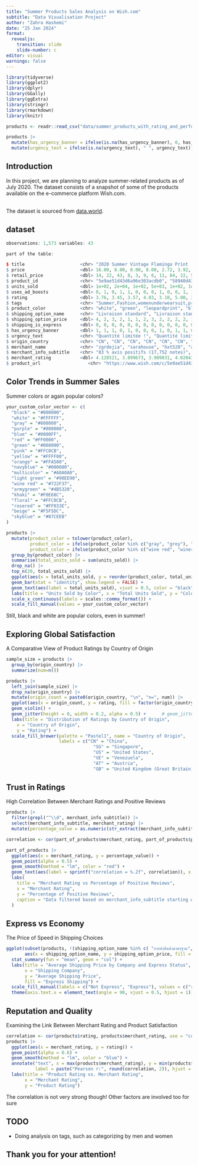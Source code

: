 ```yaml
---
title: "Summer Products Sales Analysis on Wish.com"
subtitle: "Data Visualisation Project"
author: "Zahra Hashemi"
date: "25 Jan 2024"
format: 
  revealjs:
    transition: slide
    slide-number: c
editor: visual
warnings: false
---
```


```r
library(tidyverse)
library(ggplot2)
library(dplyr)
library(GGally)
library(ggExtra)
library(stringr)
library(rmarkdown)
library(knitr)
```

```r
products <- readr::read_csv("data/summer_products_with_rating_and_performance_2020_08.csv", show_col_types = FALSE)
```

```r
products |>
  mutate(has_urgency_banner = ifelse(is.na(has_urgency_banner), 0, has_urgency_banner)) |>
  mutate(urgency_text = ifelse(is.na(urgency_text), " ", urgency_text)) -> products
```

::: slide
## Introduction

In this project, we are planning to analyze summer-related products as of July 2020. The dataset consists of a snapshot of some of the products available on the e-commerce platform Wish.com.

<br>
The dataset is sourced from [data.world](https://data.world/jfreex/summer-products-and-sales-performance-in-e-commerce-on-wish).
:::

## dataset

``` r
observations: 1,573 variables: 43

part of the table:

$ title                     <chr> "2020 Summer Vintage Flamingo Print  Pajamas Set Casual...", ...
$ price                     <dbl> 16.00, 8.00, 8.00, 8.00, 2.72, 3.92, 7.00, 12.00,
$ retail_price              <dbl> 14, 22, 43, 8, 3, 9, 6, 11, 84, 22, 5, 8, 6, 42, 2, 81, 10, 25, 9,
$ product_id                <chr> "5e9ae51d43d6a96e303acdb0", "58940d436a0d3d5da4e95a38",...
$ units_sold                <dbl> 1e+02, 2e+04, 1e+02, 5e+03, 1e+02, 1e+01, 5e+04, 1e+03,
$ uses_ad_boosts            <dbl> 0, 1, 0, 1, 1, 0, 0, 0, 1, 0, 0, 1, 1, 0, 1, 0, 0, 1,
$ rating                    <dbl> 3.76, 3.45, 3.57, 4.03, 3.10, 5.00, 3.84, 3.76, 3.47, 3.60, 3.4..
$ tags                      <chr> "Summer,Fashion,womenunderwearsuit,printedpajamasset,womencasualshort,Wo..", ..
$ product_color             <chr> "white", "green", "leopardprint", "black", "yellow", "navyblue", ...
$ shipping_option_name      <chr> "Livraison standard", "Livraison standard", "Livraison standard",..
$ shipping_option_price     <dbl> 4, 2, 3, 2, 1, 1, 2, 3, 2, 2, 2, 2, 1, 2,
$ shipping_is_express       <dbl> 0, 0, 0, 0, 0, 0, 0, 0, 0, 0, 0, 0, 0, 0, 0, 0, 0, 0, 0, 0, 0, 0,..
$ has_urgency_banner        <dbl> 1, 1, 1, 0, 1, 0, 0, 0, 1, 0, 1, 1, 0, 0, 0, 0, 0, 1, 0,
$ urgency_text              <chr> "Quantité limitée !", "Quantité limitée !", "Quantité limitée !" ...
$ origin_country            <chr> "CN", "CN", "CN", "CN", "CN", "CN", "CN", "CN", "CN", "CN", "CN",...
$ merchant_name             <chr> "zgrdejia", "sarahouse", "hxt520", "allenfan", "happyhorses",
$ merchant_info_subtitle    <chr> "83 % avis positifs (17,752 notes)", "86 % avis positifs (295 notes)"…
$ merchant_rating           <dbl> 4.128521, 3.899673, 3.989831, 4.020435, 4.001588, 3.507692, 4.076516, 3...
$ product_url                  <chr> "https://www.wish.com/c/5e9ae51d43d6a96e303acdb0", "https://www.wish.com/c/58940d436…
```

## Color Trends in Summer Sales

Summer colors or again popular colors?

```r
your_custom_color_vector <- c(
  "black" = "#000000",
  "white" = "#FFFFFF",
  "gray" = "#808080",
  "purple" = "#800080",
  "blue" = "#0000FF",
  "red" = "#FF0000",
  "green" = "#008000",
  "pink" = "#FFC0CB",
  "yellow" = "#FFFF00",
  "orange" = "#FFA500",
  "navyblue" = "#000080",
  "multicolor" = "#A0A0A0", 
  "light green" = "#90EE90",
  "wine red" = "#722F37",
  "armygreen" = "#4B5320",
  "khaki" = "#F0E68C",
  "floral" = "#FFC0CB", 
  "rosered" = "#FF033E",
  "beige" = "#F5F5DC",
  "skyblue" = "#87CEEB"
)
```

```r
products |>
  mutate(product_color = tolower(product_color),
         product_color = ifelse(product_color %in% c("gray", "grey"), "gray", product_color),
         product_color = ifelse(product_color %in% c("wine red", "winered"), "wine red", product_color)) |>
  group_by(product_color) |>
  summarise(total_units_sold = sum(units_sold)) |>
  drop_na() |>
  top_n(20, total_units_sold) |>
  ggplot(aes(x = total_units_sold, y = reorder(product_color, total_units_sold), fill = product_color)) +
  geom_bar(stat = "identity", show.legend = FALSE) +
  geom_text(aes(label = total_units_sold), vjust = 0.5, color = "black", nudge_x = 100000) +  # adjust nudge_x manually
  labs(title = "Units Sold by Color", x = "Total Units Sold", y = "Color") +
  scale_x_continuous(labels = scales::comma_format()) +
  scale_fill_manual(values = your_custom_color_vector)
```

Still, black and white are popular colors, even in summer!

## Exploring Global Satisfaction

A Comparative View of Product Ratings by Country of Origin

```r
sample_size = products |>
  group_by(origin_country) |>
  summarize(num=n())

products |>
  left_join(sample_size) |>
  drop_na(origin_country) |>
  mutate(origin_count = paste0(origin_country, "\n", "n=", num)) |>
  ggplot(aes(x = origin_count, y = rating, fill = factor(origin_country))) +
  geom_violin() +
  geom_jitter(height = 0, width = 0.2, alpha = 0.5) +      # geom_jitter(height = 0, width = 0.001)     ## previous code
  labs(title = "Distribution of Ratings by Country of Origin",
    x = "Country of Origin",
    y = "Rating") +
  scale_fill_brewer(palette = "Pastel1", name = "Country of Origin", 
                    labels = c("CN" = "China", 
                                 "SG" = "Singapore", 
                                 "US" = "United States", 
                                 "VE" = "Venezuela",
                                 "AT" = "Austria", 
                                 "GB" = "United Kingdom (Great Britain)"))
```

## Trust in Ratings

High Correlation Between Merchant Ratings and Positive Reviews

```r
products |>
  filter(grepl("^\\d", merchant_info_subtitle)) |>
  select(merchant_info_subtitle, merchant_rating) |>
  mutate(percentage_value = as.numeric(str_extract(merchant_info_subtitle, "^\\d+"))) -> part_of_products

correlation <- cor(part_of_products$merchant_rating, part_of_products$percentage_value, use = "complete.obs")

part_of_products |>
  ggplot(aes(x = merchant_rating, y = percentage_value)) +
  geom_point(alpha = 0.5) +
  geom_smooth(method = "lm", color = "red") + 
  geom_text(aes(label = sprintf("correlation = %.2f", correlation)), x = 2.5, y = 100, hjust = 0, vjust = 1, color = "red") +  # Correlation
  labs(
    title = "Merchant Rating vs Percentage of Positive Reviews",
    x = "Merchant Rating",
    y = "Percentage of Positive Reviews",
    caption = "Data filtered based on merchant_info_subtitle starting with a number. Correlation coefficient shown in red."
  )
```

## Express vs Economy

The Price of Speed in Shipping Choices

```r
ggplot(subset(products, !(shipping_option_name %in% c( "การส่งสินค้ามาตรฐาน", "الشحن القياسي", "ការដឹកជញ្ជូនតាមស្តង់ដារ"))),
       aes(x = shipping_option_name, y = shipping_option_price, fill = factor(shipping_is_express))) +
  stat_summary(fun = "mean", geom = "col") +
  labs(title = "Average Shipping Price by Company and Express Status",
       x = "Shipping Company",
       y = "Average Shipping Price",
       fill = "Express Shipping") +
  scale_fill_manual(labels = c("Not Express", "Express"), values = c("red", "blue")) +
  theme(axis.text.x = element_text(angle = 90, vjust = 0.5, hjust = 1))

```

## Reputation and Quality

Examining the Link Between Merchant Rating and Product Satisfaction

```r
correlation <- cor(products$rating, products$merchant_rating, use = "complete.obs")
products |>
  ggplot(aes(x = merchant_rating, y = rating)) +
  geom_point(alpha = 0.6) +  
  geom_smooth(method = "lm", color = "blue") + 
  annotate("text", x = max(products$merchant_rating), y = min(products$rating), 
           label = paste("Pearson r:", round(correlation, 2)), hjust = 2, vjust = -0.5, color='red') +
  labs(title = "Product Rating vs. Merchant Rating",
       x = "Merchant Rating",
       y = "Product Rating") 
```

The correlation is not very strong though! Other factors are involved too for sure

## TODO

* Doing analysis on tags, such as categorizing by men and women

## Thank you for your attention!

